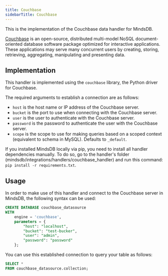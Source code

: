 ```yaml
---
title: Couchbase
sidebarTitle: Couchbase
---
```


This is the implementation of the Couchbase data handler for MindsDB.

[Couchbase](https://www.couchbase.com/) is an open-source, distributed multi-model NoSQL document-oriented database software package optimized for interactive applications. These applications may serve many concurrent users by creating, storing, retrieving, aggregating, manipulating and presenting data.

## Implementation

This handler is implemented using the `couchbase` library, the Python driver for Couchbase.

The required arguments to establish a connection are as follows:

* `host` is the host name or IP address of the Couchbase server.
* `bucket` is the port to use when connecting with the Couchbase server.
* `user` is the user to authenticate with the Couchbase server.
* `password` is the password to authenticate the user with the Couchbase server.
* `scope` is the scope to use for making queries based on a scoped context (equivalent to schema in MySQL). Defaults to `_default`.

<Tip>

If you installed MindsDB locally via pip, you need to install all handler dependencies manually. To do so, go to the handler's folder (mindsdb/integrations/handlers/couchbase_handler) and run this command: `pip install -r requirements.txt`.

</Tip>

## Usage

In order to make use of this handler and connect to the Couchbase server in MindsDB, the following syntax can be used:

```sql
CREATE DATABASE couchbase_datasource
WITH
    engine = 'couchbase',
    parameters = {
        "host": "localhost",
        "bucket": "test-bucker",
        "user": "admin",
        "password": "password"
    };
```

You can use this established connection to query your table as follows:

```sql
SELECT *
FROM couchbase_datasource.collection;
```
